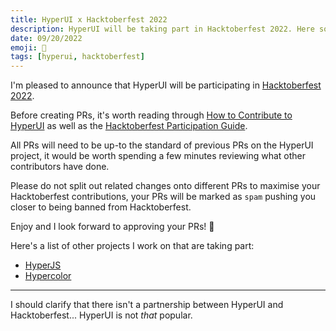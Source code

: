```yaml
---
title: HyperUI x Hacktoberfest 2022
description: HyperUI will be taking part in Hacktoberfest 2022. Here some handy links and notes to look at before starting.
date: 09/20/2022
emoji: 🎃
tags: [hyperui, hacktoberfest]
---
```


I'm pleased to announce that HyperUI will be participating in [Hacktoberfest 2022](https://hacktoberfest.com).

Before creating PRs, it's worth reading through [How to Contribute to HyperUI](/blog/how-to-contribute) as well as the [Hacktoberfest Participation Guide](https://hacktoberfest.com/participation/).

All PRs will need to be up-to the standard of previous PRs on the HyperUI project, it would be worth spending a few minutes reviewing what other contributors have done.

Please do not split out related changes onto different PRs to maximise your Hacktoberfest contributions, your PRs will be marked as `spam` pushing you closer to being banned from Hacktoberfest.

Enjoy and I look forward to approving your PRs! 🎃

Here's a list of other projects I work on that are taking part:

- [HyperJS](https://github.com/markmead/hyperjs)
- [Hypercolor](https://github.com/jordihales/hypercolor)

---

I should clarify that there isn't a partnership between HyperUI and Hacktoberfest... HyperUI is not _that_ popular.
